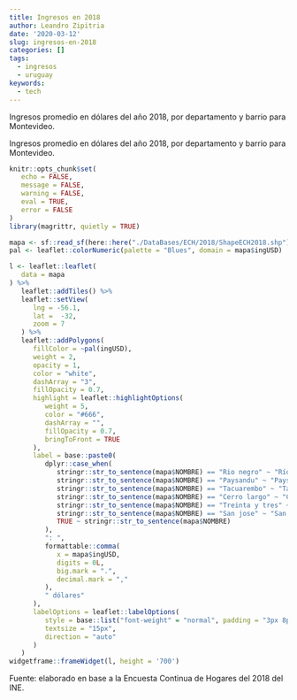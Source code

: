 ```yaml
---
title: Ingresos en 2018
author: Leandro Zipitria
date: '2020-03-12'
slug: ingresos-en-2018
categories: []
tags:
  - ingresos
  - uruguay
keywords:
  - tech
---
```


Ingresos promedio en dólares del año 2018, por departamento y barrio para Montevideo.

<!--more-->

Ingresos promedio en dólares del año 2018, por departamento y barrio para Montevideo. 

```r
knitr::opts_chunk$set(
   echo = FALSE,
   message = FALSE,
   warning = FALSE,
   eval = TRUE,
   error = FALSE
)
library(magrittr, quietly = TRUE)
```

```r
mapa <- sf::read_sf(here::here("./DataBases/ECH/2018/ShapeECH2018.shp"))
pal <- leaflet::colorNumeric(palette = "Blues", domain = mapa$ingUSD)
```

```r
l <- leaflet::leaflet(
   data = mapa
) %>%
   leaflet::addTiles() %>%
   leaflet::setView(
      lng = -56.1,
      lat =  -32,
      zoom = 7
   ) %>% 
   leaflet::addPolygons(
      fillColor = ~pal(ingUSD),
      weight = 2,
      opacity = 1,
      color = "white",
      dashArray = "3",
      fillOpacity = 0.7,
      highlight = leaflet::highlightOptions(
         weight = 5,
         color = "#666",
         dashArray = "",
         fillOpacity = 0.7,
         bringToFront = TRUE
      ),
      label = base::paste0(
         dplyr::case_when(
            stringr::str_to_sentence(mapa$NOMBRE) == "Rio negro" ~ "Río Negro",
            stringr::str_to_sentence(mapa$NOMBRE) == "Paysandu" ~ "Paysandú",
            stringr::str_to_sentence(mapa$NOMBRE) == "Tacuarembo" ~ "Tacuarembó",
            stringr::str_to_sentence(mapa$NOMBRE) == "Cerro largo" ~ "Cerro Largo",
            stringr::str_to_sentence(mapa$NOMBRE) == "Treinta y tres" ~ "Treinta y Tres",
            stringr::str_to_sentence(mapa$NOMBRE) == "San jose" ~ "San José",
            TRUE ~ stringr::str_to_sentence(mapa$NOMBRE)
         ),
         ": ",
         formattable::comma(
            x = mapa$ingUSD,
            digits = 0L,
            big.mark = ".",
            decimal.mark = ","
         ),
         " dólares"
      ),
      labelOptions = leaflet::labelOptions(
         style = base::list("font-weight" = "normal", padding = "3px 8px"),
         textsize = "15px",
         direction = "auto"
      )
   )
widgetframe::frameWidget(l, height = '700')
```

Fuente: elaborado en base a la Encuesta Continua de Hogares del 2018 del INE.
